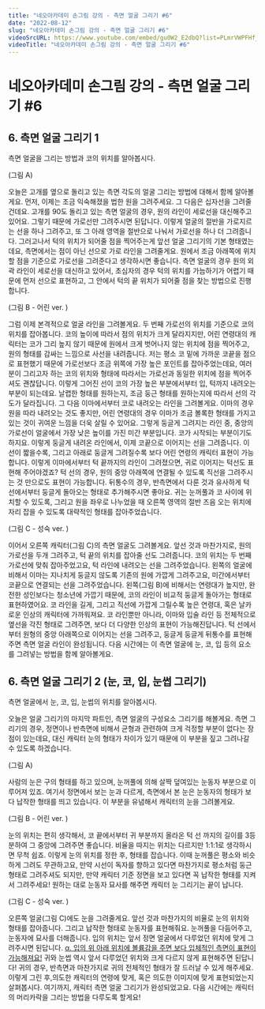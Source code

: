 ```yaml
---
title: "네오아카데미 손그림 강의 - 측면 얼굴 그리기 #6"
date: "2022-08-12"
slug: "네오아카데미 손그림 강의 - 측면 얼굴 그리기 #6"
videoSrcURL: https://www.youtube.com/embed/gu0W2_E2dbQ?list=PLmrVWPFHf_oG1Im06PQ7hAGe8cLjRr_b5
videoTitle: "네오아카데미 손그림 강의 - 측면 얼굴 그리기 #6"
---
```


# 네오아카데미 손그림 강의 - 측면 얼굴 그리기 #6

## 6. 측면 얼굴 그리기 1
측면 얼굴을 그리는 방법과 코의 위치를 알아봅시다.

(그림 A)

오늘은 고개를 옆으로 돌리고 있는 측면 각도의 얼굴 그리는 방법에 대해서 함께 알아볼게요.
먼저, 이제는 조금 익숙해졌을 법한 원을 그려주세요. 그 다음은 십자선을 그려줄건데요. 고개를 90도 돌리고 있는 측면 얼굴의 경우, 원의 라인이 세로선을 대신해주고 있어요. 그렇기 때문에 가로선만 그려주시면 된답니다. 이렇게 얼굴의 절반을 가로지르는 선을 하나 그려주고, 또 그 아래 영역을 절반으로 나눠서 가로선을 하나 더 그려줍니다.
그러고나서 턱의 위치가 되어줄 점을 찍어주는게 앞선 얼굴 그리기의 기본 형태였는데요, 측면에서는 점이 아닌 선으로 가로 라인을 그려줄게요. 원에서 조금 아래쪽에 위치할 점을 기준으로 가로선을 그려준다고 생각하시면 좋습니다. 측면 얼굴의 경우 원의 외곽 라인이 세로선을 대신하고 있어서, 초심자의 경우 턱의 위치를 가늠하기가 어렵기 때문에 먼저 선으로 표현하고, 그 안에서 턱의 끝 위치가 되어줄 점을 찾는 방법으로 진행합니다.

(그림 B - 어린 ver. )

그럼 이제 본격적으로 얼굴 라인을 그려볼게요.
두 번째 가로선의 위치를 기준으로 코의 위치를 잡아봅니다. 코의 높이에 따라서 점의 위치가 크게 달라지지만, 어린 연령대의 캐릭터는 코가 그리 높지 않기 때문에 원에서 크게 벗어나지 않는 위치에 점을 찍어주고, 원의 형태를 감싸는 느낌으로 사선을 내려줍니다. 저는 평소 코 밑에 가까운 코끝을 점으로 표현했기 때문에 가로선보다 조금 위쪽에 가장 높은 포인트를 잡아주었는데요, 여러분이 그리고자 하는 코의 위치와 형태에 따라서는 가로선과 동일한 위치에 점을 찍어주셔도 괜찮답니다. 이렇게 그어진 선이 코의 가장 높은 부분에서부터 입, 턱까지 내려오는 부분이 되는데요. 날렵한 형태를 원하는지, 조금 둥근 형태를 원하는지에 따라서 선의 각도가 달라집니다.
그 다음 이마에서부터 코로 내려오는 라인을 그려볼게요.
이마의 경우 원을 따라 내려오는 것도 좋지만, 어린 연령대의 경우 이마가 조금 볼록한 형태를 가지고 있는 것이 귀여운 느낌을 더욱 살릴 수 있어요. 그렇게 둥글게 그려지는 라인 중, 중앙의 가로선이 얼굴에서 가장 낮은 높이를 가진 미간 부분입니다. 코가 시작되는 부분이기도 하지요. 이렇게 둥글게 내려온 라인에서, 이제 코끝으로 이어지는 선을 그려줍니다. 이 선이 짧을수록, 그리고 아래로 둥글게 그려질수록 보다 어린 연령의 캐릭터 표현이 가능합니다. 이렇게 이마에서부터 턱 끝까지의 라인이 그려졌으면, 귀로 이어지는 턱선도 표현해 주어야겠죠? 턱 선의 경우, 원의 중앙 아래쪽에 연결될 수 있도록 직선을 그려주시는 것 만으로도 표현이 가능합니다. 뒤통수의 경우, 반측면에서 다룬 것과 유사하게 턱 선에서부터 둥글게 돌아오는 형태로 추가해주시면 좋아요. 귀는 눈꺼풀과 코 사이에 위치할 수 있도록, 그리고 원을 좌우로 나누었을 때 오른쪽 영역의 절반 즈음 오는 위치에 자리 잡을 수 있도록 대략적인 형태를 잡아주었습니다. 

(그림 C - 성숙 ver. )

이어서 오른쪽 캐릭터(그림 C)의 측면 얼굴도 그려볼게요.
앞선 것과 마찬가지로, 원의 가로선을 두개 그려주고, 턱 끝의 위치를 잡아줄 선도 그려줍니다. 코의 위치는 두 번째 가로선에 맞춰 잡아주었고요, 턱 라인에 내려오는 선을 그려주었습니다. 왼쪽의 얼굴에 비해서 이마는 지나치게 둥글지 않도록 기존의 원에 가깝게 그려주고요, 미간에서부터 코끝으로 연결되는 선을 그려주었습니다. 왼쪽(그림 B)에 비해서는 연령대가 높지만, 완전한 성인보다는 청소년에 가깝기 때문에, 코의 라인이 비교적 둥글게 돌아가는 형태로 표현하였어요.
코 라인을 길게, 그리고 직선에 가깝게 그릴수록 높은 연령대, 혹은 날카로운 인상의 캐릭터에 가까워져요. 코 라인뿐만 아니라, 이마와 입술 라인 등 전체적으로 옆선을 각진 형태로 그려주면, 보다 더 다양한 인상의 표현이 가능해진답니다. 턱 선에서부터 원형의 중앙 아래쪽으로 이어지는 선을 그려주고, 둥글게 둥글게 뒤통수를 표현해주면 측면 얼굴 라인이 완성됩니다.
다음 시간에는 이 측면 얼굴에 눈, 코, 입 등의 요소를 그려넣는 방법을 함께 알아볼게요.


## 6. 측면 얼굴 그리기 2 (눈, 코, 입, 눈썹 그리기)
측면 얼굴에서 눈, 코, 입, 눈썹의 위치를 알아봅시다.

오늘은 얼굴 그리기의 마지막 파트인, 측면 얼굴의 구성요소 그리기를 해볼게요.
측면 그리기의 경우, 정면이나 반측면에 비해서 균형과 관련하여 크게 걱정할 부분이 없다는 장점이 있는데요, 대신 캐릭터 눈의 형태가 차이가 있기 때문에 이 부분을 짚고 그려나갈 수 있도록 하겠습니다. 

(그림 A)

사람의 눈은 구의 형태를 하고 있으며, 눈꺼풀에 의해 살짝 덮여있는 눈동자 부분으로 이루어져 있죠. 여기서 정면에서 보는 눈과 다르게, 측면에서 본 눈은 눈동자의 형태가 보다 납작한 형태를 띄고 있습니다. 이 부분을 유념해서 캐릭터의 눈을 그려볼게요. 

(그림 B - 어린 ver. )

눈의 위치는 편히 생각해서, 코 끝에서부터 귀 부분까지 올라온 턱 선 까지의 길이를 3등분하여 그 중앙에 그려주면 좋습니다. 비율을 따지는 위치는 다르지만 1:1:1로 생각하시면 무척 쉽죠. 이렇게 눈의 위치를 정한 후, 형태를 잡습니다. 이때 눈꺼풀은 평소와 비슷하게 그려도 무관하고요, 만약 시선이 독자를 향하고 있다면 마찬가지로 평소처럼 둥근 형태로 그려주셔도 되지만, 만약 캐릭터 기준 정면을 보고 있다면 꼭 납작한 형태를 지켜서 그려주세요! 원하는 대로 눈동자 묘사를 해주면 캐릭터 눈 그리기는 끝이 납니다.

(그림 C - 성숙 ver. )

오른쪽 얼굴(그림 C)에도 눈을 그려줄게요.
앞선 것과 마찬가지의 비율로 눈의 위치와 형태를 잡아줍니다. 그리고 납작한 형태로 눈동자를 표현해줘요. 눈꺼풀을 다듬어주고, 눈동자에 묘사를 더해줍니다. 입의 위치는 앞서 정면 얼굴에서 다루었던 위치에 맞게 그려주시면 된답니다. <u>α. 입의 위 아래 위치에 볼륨감을 주면 보다 입체적인 측면이 표현이 가능해져요!</u>
귀와 눈썹 역시 앞서 다루었던 위치와 크게 다르지 않게 표현해주면 된답니다! 귀의 경우, 반측면과 마찬가지로 귀의 전체적인 형태가 잘 드러날 수 있게 해주세요. 이렇게 그린 후,의도한 캐릭터의 연령에 맞게, 혹은 의도한 이미지에 맞게 표현되었는지 살펴봅시다. 여기까지, 캐릭터 측면 얼굴 그리기가 완성되었고요. 다음 시간에는 캐릭터의 머리카락을 그리는 방법을 다루도록 할게요!
